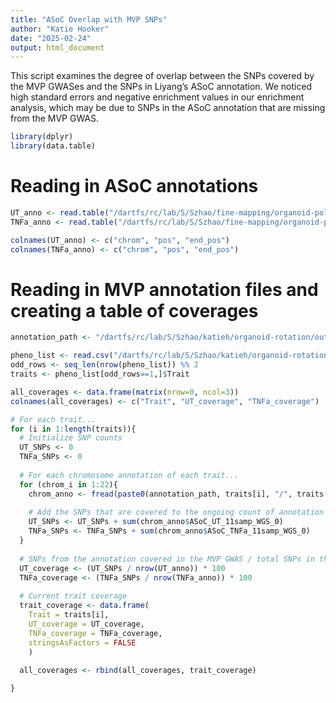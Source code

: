 ```yaml
---
title: "ASoC Overlap with MVP SNPs"
author: "Katie Hooker"
date: "2025-02-24"
output: html_document
---
```


This script examines the degree of overlap between the SNPs covered by the MVP GWASes and the SNPs in Liyang's ASoC annotation. We noticed high standard errors and negative enrichment values in our enrichment analysis, which may be due to SNPs in the ASoC annotation that are missing from the MVP GWAS.

```r
library(dplyr)
library(data.table)
```

# Reading in ASoC annotations
```r
UT_anno <- read.table("/dartfs/rc/lab/S/Szhao/fine-mapping/organoid-polyfun/bed_dir/ASoC_UT_11samp_WGS_0.1_lifted.bed", sep="\t")
TNFa_anno <- read.table("/dartfs/rc/lab/S/Szhao/fine-mapping/organoid-polyfun/bed_dir/ASoC_TNFa_11samp_WGS_0.1_lifted.bed", sep="\t")

colnames(UT_anno) <- c("chrom", "pos", "end_pos")
colnames(TNFa_anno) <- c("chrom", "pos", "end_pos")

```

# Reading in MVP annotation files and creating a table of coverages
```r
annotation_path <- "/dartfs/rc/lab/S/Szhao/katieh/organoid-rotation/outputs/annotations/"

pheno_list <- read.csv("/dartfs/rc/lab/S/Szhao/katieh/organoid-rotation/data/MVP_pheno_list.csv")
odd_rows <- seq_len(nrow(pheno_list)) %% 2
traits <- pheno_list[odd_rows==1,]$Trait

all_coverages <- data.frame(matrix(nrow=0, ncol=3))
colnames(all_coverages) <- c("Trait", "UT_coverage", "TNFa_coverage")

# For each trait...
for (i in 1:length(traits)){
  # Initialize SNP counts
  UT_SNPs <- 0
  TNFa_SNPs <- 0
  
  # For each chromosome annotation of each trait...
  for (chrom_i in 1:22){
    chrom_anno <- fread(paste0(annotation_path, traits[i], "/", traits[i], ".", chrom_i, ".annot.gz"))
    
    # Add the SNPs that are covered to the ongoing count of annotation SNPs that are in the MVP GWAS
    UT_SNPs <- UT_SNPs + sum(chrom_anno$ASoC_UT_11samp_WGS_0)
    TNFa_SNPs <- TNFa_SNPs + sum(chrom_anno$ASoC_TNFa_11samp_WGS_0)
  }
  
  # SNPs from the annotation covered in the MVP GWAS / total SNPs in the annotation * 100
  UT_coverage <- (UT_SNPs / nrow(UT_anno)) * 100
  TNFa_coverage <- (TNFa_SNPs / nrow(TNFa_anno)) * 100
  
  # Current trait coverage
  trait_coverage <- data.frame(
    Trait = traits[i],
    UT_coverage = UT_coverage,
    TNFa_coverage = TNFa_coverage,
    stringsAsFactors = FALSE
    )  
  
  all_coverages <- rbind(all_coverages, trait_coverage)

}

```



